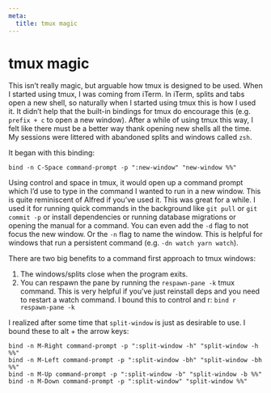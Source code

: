 ```yaml
---
meta:
  title: tmux magic
---
```


# tmux magic

This isn’t really magic, but arguable how tmux is designed to be used.
When I started using tmux, I was coming from iTerm. In iTerm, splits and
tabs open a new shell, so naturally when I started using tmux this is
how I used it. It didn’t help that the built-in bindings for tmux do
encourage this (e.g. `prefix + c` to open a new window). After a while
of using tmux this way, I felt like there must be a better way thank
opening new shells all the time. My sessions were littered with
abandoned splits and windows called `zsh`.

It began with this binding:

```
bind -n C-Space command-prompt -p ":new-window" "new-window %%" 
```

Using control and space in tmux, it would open up a command prompt which
I’d use to type in the command I wanted to run in a new window. This is
quite reminiscent of Alfred if you’ve used it. This was great for
a while. I used it for running quick commands in the background like
`git pull` or `git commit -p` or install dependencies or running
database migrations or opening the manual for a command. You can even
add the `-d` flag to not focus the new window. Or the `-n` flag to name
the window. This is helpful for windows that run a persistent command
(e.g. `-dn watch yarn watch`). 

There are two big benefits to a command first approach to tmux windows:

1. The windows/splits close when the program exits. 
2. You can respawn the pane by running the `respawn-pane -k` tmux
   command. This is very helpful if you’ve just reinstall deps and you
   need to restart a watch command. I bound this to control and r: `bind
   r respawn-pane -k`

I realized after some time that `split-window` is just as desirable to
use. I bound these to alt + the arrow keys:

```
bind -n M-Right command-prompt -p ":split-window -h" "split-window -h %%" 
bind -n M-Left command-prompt -p ":split-window -bh" "split-window -bh %%" 
bind -n M-Up command-prompt -p ":split-window -b" "split-window -b %%"
bind -n M-Down command-prompt -p ":split-window" "split-window %%" 
```

